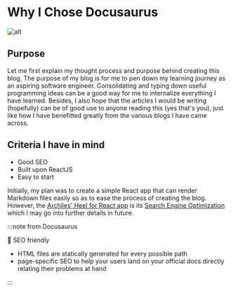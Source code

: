 # Why I Chose Docusaurus

![alt](/img/logo.svg)

## Purpose

Let me first explain my thought process and purpose behind creating this blog. The purpose of my blog is for me to pen down my
learning journey as an aspiring software engineer. Consolidating and typing down useful programming ideas can be a good way for me to
internalize everything I have learned. Besides, I also hope that the articles I would be writing (hopefully) can be of good use to
anyone reading this (yes that's you), just like how I have benefitted greatly from the various blogs I have came across.

## Criteria I have in mind

- Good SEO
- Built upon ReactJS
- Easy to start

Initially, my plan was to create a simple React app that can render Markdown files easily so as to ease the process of creating
the blog. However, the [Archiles' Heel for React app](https://www.toptal.com/react/react-seo-best-practices) is its
[Search Engine Optimization](https://moz.com/beginners-guide-to-seo) which I may go into further details in future.

:::note from Docusaurus

🎯 SEO friendly

- HTML files are statically generated for every possible path
- page-specific SEO to help your users land on your official docs directly relating their problems at hand

:::
